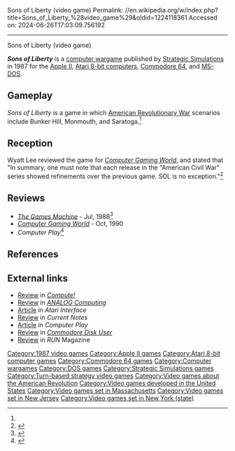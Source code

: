 Sons of Liberty (video game)
Permalink: //en.wikipedia.org/w/index.php?title=Sons_of_Liberty_%28video_game%29&oldid=1224118361
Accessed on: 2024-06-26T17:03:09.756192



------
Sons of Liberty (video game)
{{Short description|1987 video game}}
{{Infobox video game
| collapsible = 
| state = 
| italic title = 
| title = Sons of Liberty
| image = Sons of Liberty cover.jpg
| alt = 
| caption = 
| developer = George W. Kucera
| publisher = [[Strategic Simulations]]
| series = 
| engine = 
| platforms = [[Apple II]], [[Atari 8-bit]], [[Commodore 64]], [[MS-DOS]]
| released = 1987
| genre = [[Computer wargame]]
| modes = 
}}

'''''Sons of Liberty''''' is a [[computer wargame]] published by [[Strategic Simulations]] in 1987 for the [[Apple II]], [[Atari 8-bit computers]], [[Commodore 64]], and [[MS-DOS]].

==Gameplay==
''Sons of Liberty'' is a game in which [[American Revolutionary War]] scenarios include Bunker Hill, Monmouth, and Saratoga.<ref name="CGW46"/>

==Reception==
Wyatt Lee reviewed the game for ''[[Computer Gaming World]]'', and stated that "In summary, one must note that each release in the "American Civil War" series showed refinements over the previous game. SOL is no exception."<ref name="CGW46">{{cite magazine |last=Lee |first=Wyatt |title=The Whites of Their Eyes: Strategic Simulations' American Revolutionary War Release |magazine=Computer Gaming World |date=April 1988 |volume=1 |issue=46 |pages=42–43}}</ref>

==Reviews==
*''[[The Games Machine]]'' - Jul, 1988<ref>{{cite web | url=https://archive.org/details/thegamesmachine-magazine-08/page/n78/mode/2up | title=The Games Machine Magazine Issue 08 }}</ref>
*''[[Computer Gaming World]]'' - Oct, 1990
*''Computer Play''<ref>{{cite web | url=https://archive.org/details/Computer_Play_1989-01_Computer_Play_Magazine_US/page/n21/mode/2up | title=Computer Play (1989-01)(Computer Play Magazine)(US) | date=January 1989 }}</ref>

==References==
{{reflist}}

==External links==
*[https://archive.org/details/1988-10-compute-magazine/page/n69/mode/2up Review] in ''[[Compute!]]''
*[https://archive.org/details/analog-computing-magazine-67/page/n15/mode/2up Review] in ''[[ANALOG Computing]]''
*[https://archive.org/details/atari_interface_mar90_201807/page/n35/mode/2up Article] in ''Atari Interface''
*[https://archive.org/details/Current_Notes_1988-12/page/n61/mode/2up Review] in ''Current Notes''
*[https://archive.org/details/Computer_Play_1988-09_Computer_Play_Magazine_US/page/n17/mode/2up Article] in ''Computer Play''
*[https://archive.org/details/CommodoreDiskUserIssue051988JulAug/page/n11/mode/2up Review] in ''[[Commodore Disk User]]''
*[https://archive.org/details/run-magazine-61/page/n29/mode/2up Review] in ''RUN'' Magazine

[[Category:1987 video games]]
[[Category:Apple II games]]
[[Category:Atari 8-bit computer games]]
[[Category:Commodore 64 games]]
[[Category:Computer wargames]]
[[Category:DOS games]]
[[Category:Strategic Simulations games]]
[[Category:Turn-based strategy video games]]
[[Category:Video games about the American Revolution]]
[[Category:Video games developed in the United States]]
[[Category:Video games set in Massachusetts]]
[[Category:Video games set in New Jersey]]
[[Category:Video games set in New York (state)]]